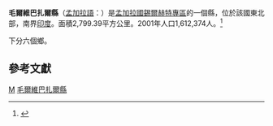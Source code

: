{{expand|time=2009-07-18T10:48:23+00:00}}
{{Infobox Bangladesh district
| name                    = 毛爾維巴扎爾縣
| native_name             = মৌলভীবাজার জেলা
| image_skyline           = Srimangal Tea garden.jpg
| image_alt               = 
| image_caption           = 毛爾維巴扎爾縣境內的茶園
| image_map               = BD Districts Maulvi Bazar.svg
| nickname                = 
| motto                   = 
| pushpin_label_position  = right
| division_name           = [[錫爾赫特專區|錫爾赫特專區]]
| established_title       = 
| established_date        = 
| seat_type               = 
| seat                    = 
| leader_party            = 
| leader_title            = 
| leader_name             = 
| leader_title1           = 
| leader_name1            = 
| area_footnotes          = 
| area_total_km2          = 2799.39
| area_metro_km2          = 
| area_note               = 
| elevation_footnotes     = 
| elevation_m             = 
| population_footnotes    = 
| population_total        = 1604028
| population_as_of        = 
| population_rank         = 
| population_demonym      = 
| population_note         = 
| literacy_rate           = 
| postal_code             = 3200
| coast_km                = 
| maplink                 = 
| website                 = [http://www.dcmoulvibazar.gov.bd/ 官方網站]
| footnotes               = 
}}
'''毛爾維巴扎爾縣'''（[[孟加拉語|孟加拉語]]：{{lang|bn|মৌলভীবাজার জেলা}}）是[[孟加拉國|孟加拉國]][[錫爾赫特專區|錫爾赫特專區]]的一個縣，位於該國東北部，南界[[印度|印度]]。面積2,799.39平方公里。2001年人口1,612,374人。<ref>{{cite web|url=http://www.bbs.gov.bd/dataindex/census/ce_uzila.pdf |title=Area, Population and Literacy Rate by Upazila/Thana-2001 |publisher=孟加拉國統計局 |accessyear= |format=PDF |deadurl=yes |archiveurl=https://web.archive.org/web/20070704141110/http://www.bbs.gov.bd/dataindex/census/ce_uzila.pdf |archivedate=2007-07-04 }}</ref>

下分六個鄉。

== 參考文獻 ==
{{reflist}}

{{孟加拉行政區劃}}
{{毛爾維巴扎爾縣行政區劃}}
{{孟加拉地理小作品}}
[[Category:锡尔赫特专区县份|M]]
[[Category:毛爾維巴扎爾縣|]]